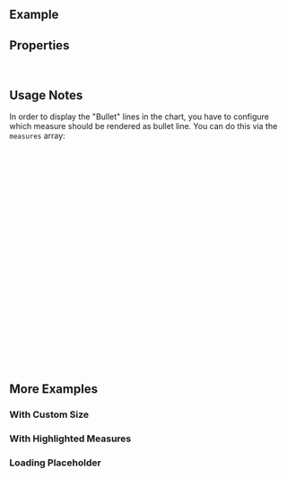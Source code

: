 
<Meta of={ComponentStories} />

<DocsHeader />

## Example

<Canvas of={ComponentStories.Default} />

## Properties

<ControlsWithNote of={ComponentStories.Default} />

<br />

## Usage Notes

In order to display the "Bullet" lines in the chart, you have to configure which measure should be rendered as bullet line.
You can do this via the `measures` array:

```jsx
<BulletChart
  data={
    [
      /* data */
    ]
  }
  dimensions={
    [
      /* dimensions */
    ]
  }
  measures={[
    {
      accessor: 'actuals',
      label: 'Actual Revenue',
      type: 'primary' // this will be the primary bar
    },
    {
      accessor: 'target',
      label: 'Planned Target Revenue',
      type: 'comparison' // this will be the bullet line
    }
  ]}
/>
```

<br />

## More Examples

### With Custom Size

<Canvas of={ComponentStories.WithCustomSize} />

### With Highlighted Measures

<Canvas of={ComponentStories.WithHighlightedMeasures} />

### Loading Placeholder

<Canvas of={ComponentStories.LoadingPlaceholder} />

<Footer />
